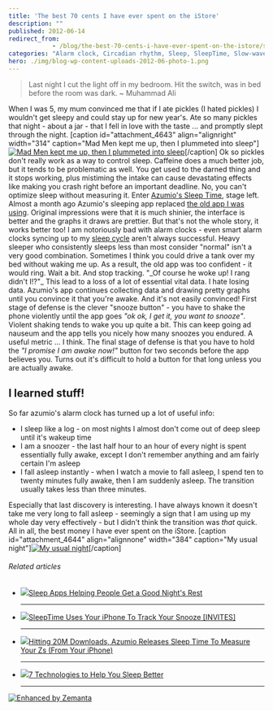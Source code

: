```yaml
---
title: 'The best 70 cents I have ever spent on the iStore'
description: ""
published: 2012-06-14
redirect_from: 
            - /blog/the-best-70-cents-i-have-ever-spent-on-the-istore/swizec/4640
categories: "Alarm clock, Circadian rhythm, Sleep, SleepTime, Slow-wave sleep, Uncategorized"
hero: ./img/blog-wp-content-uploads-2012-06-photo-1.png
---
```


> Last night I cut the light off in my bedroom. Hit the switch, was in bed before the room was dark. ~ Muhammad Ali

When I was 5, my mum convinced me that if I ate pickles (I hated pickles) I wouldn't get sleepy and could stay up for new year's. Ate so many pickles that night - about a jar - that I fell in love with the taste ... and promptly slept through the night. \[caption id="attachment_4643" align="alignright" width="314" caption="Mad Men kept me up, then I plummeted into sleep"][![Mad Men kept me up, then I plummeted into sleep](./img/Mad-Men-kept-me-up-then-I-plummeted-into-sleep72e3ch.png "Mad Men kept me up, then I plummeted into sleep")](./img/blog-wp-content-uploads-2012-06-photo-1.png)\[/caption] Ok so pickles don't really work as a way to control sleep. Caffeine does a much better job, but it tends to be problematic as well. You get used to the darned thing and it stops working, plus mistiming the intake can cause devastating effects like making you crash right before an important deadline. No, you can't optimize sleep without measuring it. Enter [Azumio's Sleep Time](http://itunes.apple.com/us/app/sleep-time-alarm-clock-sleep/id498360026?mt=8), stage left. Almost a month ago Azumio's sleeping app replaced [the old app I was using](http://swizec.com/blog/sleep-hacking/swizec/2851 "Sleep hacking"). Original impressions were that it is much shinier, the interface is better and the graphs it draws are prettier. But that's not the whole story, it works better too! I am notoriously bad with alarm clocks - even smart alarm clocks syncing up to my [sleep cycle](http://en.wikipedia.org/wiki/Circadian_rhythm "Circadian rhythm") aren't always successful. Heavy sleeper who consistently sleeps less than most consider "normal" isn't a very good combination. Sometimes I think you could drive a tank over my bed without waking me up. As a result, the old app was too confident - it would ring. Wait a bit. And stop tracking. "\_Of course he woke up! I rang didn't I!?"_ This lead to a loss of a lot of essential vital data. I hate losing data. Azumio's app continues collecting data and drawing pretty graphs until you convince it that you're awake. And it's not easily convinced! First stage of defense is the clever "snooze button" - you have to shake the phone violently until the app goes _"ok ok, I get it, you want to snooze"_. Violent shaking tends to wake you up quite a bit. This can keep going ad nauseum and the app tells you nicely how many snoozes you endured. A useful metric ... I think. The final stage of defense is that you have to hold the _"I promise I am awake now!"_ button for two seconds before the app believes you. Turns out it's difficult to hold a button for that long unless you are actually awake.

## I learned stuff!

So far azumio's alarm clock has turned up a lot of useful info:

-   I sleep like a log - on most nights I almost don't come out of deep sleep until it's wakeup time
-   I am a snoozer - the last half hour to an hour of every night is spent essentially fully awake, except I don't remember anything and am fairly certain I'm asleep
-   I fall asleep instantly - when I watch a movie to fall asleep, I spend ten to twenty minutes fully awake, then I am suddenly asleep. The transition usually takes less than three minutes.

Especially that last discovery is interesting. I have always known it doesn't take me very long to fall asleep - seemingly a sign that I am using up my whole day very effectively - but I didn't think the transition was _that_ quick. All in all, the best money I have ever spent on the iStore. \[caption id="attachment_4644" align="alignnone" width="384" caption="My usual night"][![My usual night](./img/My-usual-nightg6b71g.png "My usual night")](./img/blog-wp-content-uploads-2012-06-photo.png)\[/caption]

###### Related articles

-   [![](http://i.zemanta.com/87142251_80_80.jpg)](http://betakit.com/2012/05/03/sleep-apps-helping-people-get-a-good-nights-rest)[Sleep Apps Helping People Get a Good Night's Rest](http://betakit.com/2012/05/03/sleep-apps-helping-people-get-a-good-nights-rest)

    * * *

-   [![](http://i.zemanta.com/82160843_80_80.jpg)](http://mashable.com/2012/03/28/sleeptime-app/)[SleepTime Uses Your iPhone To Track Your Snooze \[INVITES\]](http://mashable.com/2012/03/28/sleeptime-app/)

    * * *

-   [![](http://i.zemanta.com/82208557_80_80.jpg)](http://techcrunch.com/2012/03/28/azumio-sleep-time/)[Hitting 20M Downloads, Azumio Releases Sleep Time To Measure Your Zs (From Your iPhone)](http://techcrunch.com/2012/03/28/azumio-sleep-time/)

    * * *

-   [![](http://i.zemanta.com/88585834_80_80.jpg)](http://bigthink.com/ideas/7-technologies-to-help-you-sleep)[7 Technologies to Help You Sleep Better](http://bigthink.com/ideas/7-technologies-to-help-you-sleep)

    * * *

[![Enhanced by Zemanta](http://img.zemanta.com/zemified_e.png?x-id=c8946200-2ef5-4834-84a5-fd3481441fdb)](http://www.zemanta.com/?px "Enhanced by Zemanta")
